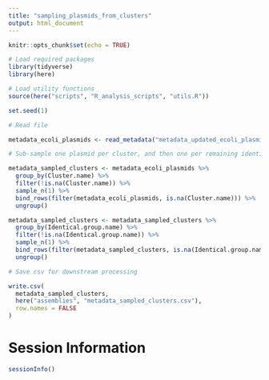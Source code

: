 ```yaml
---
title: "sampling_plasmids_from_clusters"
output: html_document
---
```


```r
knitr::opts_chunk$set(echo = TRUE)
```

```r
# Load required packages
library(tidyverse)
library(here)

# Load utility functions
source(here("scripts", "R_analysis_scripts", "utils.R"))

set.seed(1)
```


```r
# Read file

metadata_ecoli_plasmids <- read_metadata("metadata_updated_ecoli_plasmid.csv")
```


```r
# Sub-sample one plasmid per cluster, and then one per remaining identical groups, at random

metadata_sampled_clusters <- metadata_ecoli_plasmids %>%
  group_by(Cluster.name) %>%
  filter(!is.na(Cluster.name)) %>%
  sample_n(1) %>%
  bind_rows(filter(metadata_ecoli_plasmids, is.na(Cluster.name))) %>%
  ungroup()

metadata_sampled_clusters <- metadata_sampled_clusters %>%
  group_by(Identical.group.name) %>%
  filter(!is.na(Identical.group.name)) %>%
  sample_n(1) %>%
  bind_rows(filter(metadata_sampled_clusters, is.na(Identical.group.name))) %>%
  ungroup()
```


```r
# Save csv for downstream processing

write.csv(
  metadata_sampled_clusters,
  here("assemblies", "metadata_sampled_clusters.csv"),
  row.names = FALSE
)
```

# Session Information

```r
sessionInfo()
```


